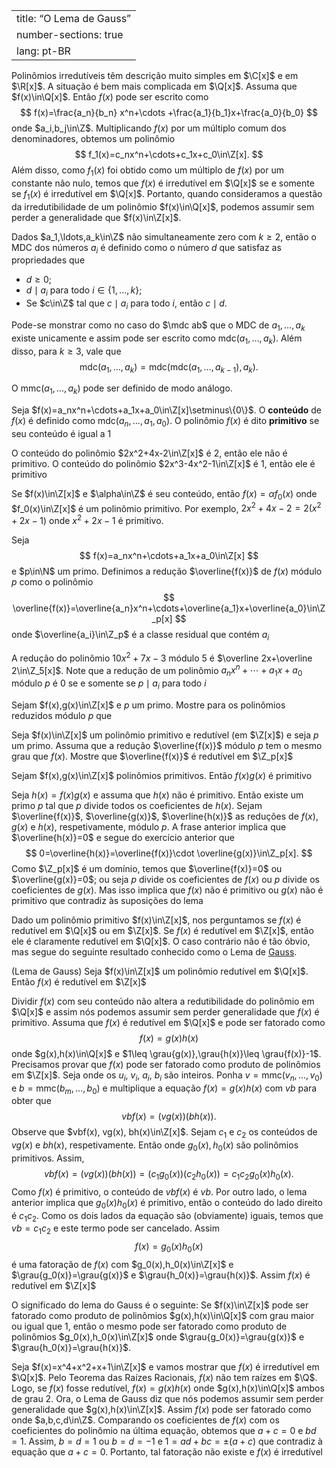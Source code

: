

---
title: "O Lema de Gauss"
number-sections: true
lang: pt-BR
---

Polinômios irredutíveis têm descrição muito simples em $\C[x]$ e em $\R[x]$. A situação é bem mais complicada em $\Q[x]$. Assuma que $f(x)\in\Q[x]$. Então $f(x)$ pode ser escrito como
$$
f(x)=\frac{a_n}{b_n} x^n+\cdots +\frac{a_1}{b_1}x+\frac{a_0}{b_0}
$$
onde $a_i,b_j\in\Z$.
Multiplicando $f(x)$ por um múltiplo comum dos denominadores, obtemos um polinômio
$$
f_1(x)=c_nx^n+\cdots+c_1x+c_0\in\Z[x].
$$
Além disso, como $f_1(x)$ foi obtido como um múltiplo de $f(x)$ por um constante não nulo, temos que $f(x)$ é irredutível em $\Q[x]$ se e somente se $f_1(x)$ é irredutível em $\Q[x]$. Portanto, quando consideramos a questão da irredutibilidade de um  polinômio $f(x)\in\Q[x]$, podemos assumir sem perder a generalidade que $f(x)\in\Z[x]$.

Dados $a_1,\ldots,a_k\in\Z$ não simultaneamente zero com $k\geq 2$, então o MDC dos números $a_i$ é definido como o número $d$ que satisfaz as propriedades que


-  $d\geq 0$;
-  $d\mid a_i$ para todo $i\in\{1,\ldots,k\}$;
-  Se $c\in\Z$ tal que $c\mid a_i$ para todo $i$, então $c\mid d$.

Pode-se monstrar como no caso do $\mdc ab$ que o MDC de $a_1,\ldots,a_k$ existe unicamente e assim pode ser escrito como $\mbox{mdc}(a_1,\ldots,a_k)$. Além disso, para $k\geq 3$, vale que
$$
\mbox{mdc}(a_1,\ldots,a_k)=\mbox{mdc}(\mbox{mdc}(a_1,\ldots,a_{k-1}),a_k).
$$

O $\mbox{mmc}(a_1,\ldots,a_k)$ pode ser definido de modo análogo.

:::{#def-}
Seja $f(x)=a_nx^n+\cdots+a_1x+a_0\in\Z[x]\setminus\{0\}$. O **conteúdo** de $f(x)$ é definido como $\mbox{mdc}(a_n,\ldots,a_1,a_0)$. O polinômio $f(x)$ é dito **primitivo** se seu conteúdo é igual a $1$
:::


:::{#exm-}
O conteúdo do polinômio $2x^2+4x-2\in\Z[x]$ é $2$, então ele não é primitivo. O conteúdo do polinômio $2x^3-4x^2-1\in\Z[x]$ é $1$, então ele é primitivo
:::

Se $f(x)\in\Z[x]$ e $\alpha\in\Z$ é seu conteúdo, então $f(x)=\alpha f_0(x)$ onde $f_0(x)\in\Z[x]$ é um polinômio primitivo. Por exemplo, $2x^2+4x-2=2(x^2+2x-1)$ onde $x^2+2x-1$ é primitivo.

:::{#def-}
Seja
$$
f(x)=a_nx^n+\cdots+a_1x+a_0\in\Z[x]
$$
e $p\in\N$ um primo. Definimos a redução $\overline{f(x)}$ de $f(x)$ módulo $p$ como o polinômio
$$
\overline{f(x)}=\overline{a_n}x^n+\cdots+\overline{a_1}x+\overline{a_0}\in\Z_p[x]
$$
onde $\overline{a_i}\in\Z_p$ é a classe residual que contém $a_i$
:::


:::{#exm-}
A redução do polinômio $10x^2+7x-3$ módulo $5$ é $\overline 2x+\overline 2\in\Z_5[x]$.
Note que a redução de um polinômio $a_nx^n+\cdots+a_1x+a_0$ módulo $p$ é $0$ se e somente se $p\mid a_i$ para todo $i$
:::


:::{#exr-}
Sejam $f(x),g(x)\in\Z[x]$ e $p$ um primo. Mostre para os polinômios reduzidos módulo $p$ que
\begin{align*}
\overline{f(x)+g(x)}&=\overline{f(x)}+\overline{g(x)}\\
\overline{f(x)g(x)}&=\overline{f(x)}\cdot\overline{g(x)}\\
\end{align*}
:::


:::{#exr-}
Seja $f(x)\in\Z[x]$ um polinômio primitivo e redutível (em $\Z[x]$) e seja $p$ um primo. Assuma que a redução $\overline{f(x)}$ módulo $p$ tem o mesmo grau que $f(x)$. Mostre que $\overline{f(x)}$ é redutível em $\Z_p[x]$
:::


:::{#lem-}
Sejam $f(x),g(x)\in\Z[x]$ polinômios primitivos. Então $f(x)g(x)$ é primitivo
:::


:::{.proof}
Seja $h(x)=f(x)g(x)$ e assuma que $h(x)$ não é primitivo. Então existe um primo $p$ tal que $p$ divide todos os coeficientes de $h(x)$. Sejam $\overline{f(x)}$, $\overline{g(x)}$, $\overline{h(x)}$ as reduções de $f(x)$, $g(x)$ e $h(x)$, respetivamente, módulo $p$. A frase anterior implica que $\overline{h(x)}=0$ e segue do exercício anterior que
$$
0=\overline{h(x)}=\overline{f(x)}\cdot \overline{g(x)}\in\Z_p[x].
$$
Como $\Z_p[x]$ é um domínio, temos que $\overline{f(x)}=0$ ou $\overline{g(x)}=0$; ou seja $p$ divide os coeficientes de $f(x)$ ou $p$ divide os coeficientes de $g(x)$. Mas isso implica que $f(x)$ não é primitivo ou $g(x)$ não é primitivo que contradiz às suposições do lema
:::

Dado um polinômio primitivo $f(x)\in\Z[x]$, nos perguntamos se $f(x)$ é redutível em $\Q[x]$ ou em $\Z[x]$. Se $f(x)$ é redutível em $\Z[x]$, então ele é claramente redutível em $\Q[x]$. O caso contrário não é tão óbvio, mas segue do seguinte resultado conhecido como o Lema de <a href="https://pt.wikipedia.org/wiki/Carl_Friedrich_Gauss">Gauss</a>.

:::{#thm-}
(Lema de Gauss)
Seja $f(x)\in\Z[x]$ um polinômio redutível em $\Q[x]$. Então $f(x)$ é redutível em $\Z[x]$
:::


:::{.proof}
Dividir $f(x)$ com seu conteúdo não altera a redutibilidade do polinômio em $\Q[x]$ e assim nós podemos assumir sem perder generalidade que $f(x)$ é primitivo.
Assuma que $f(x)$ é redutível em $\Q[x]$ e pode ser fatorado como
$$
f(x)=g(x)h(x)
$$
onde $g(x),h(x)\in\Q[x]$ e $1\leq \grau{g(x)},\grau{h(x)}\leq \grau{f(x)}-1$. Precisamos provar que $f(x)$ pode ser fatorado como produto de polinômios em $\Z[x]$. Seja
\begin{align*}
g(x)&=\frac{u_n}{v_n}x^n+\cdots+\frac{u_1}{v_1}x+\frac{u_0}{v_0}\\
h(x)&=\frac{a_m}{b_m}x^m+\cdots+\frac{a_1}{b_1}x+\frac{a_0}{b_0}
\end{align*}
onde os $u_i$, $v_i$, $a_i$, $b_i$ são inteiros. Ponha $v=\mbox{mmc}(v_n,\ldots,v_0)$ e $b=\mbox{mmc}(b_m,\ldots,b_0)$ e multiplique a equação $f(x)=g(x)h(x)$ com $vb$ para obter que
$$
vbf(x)=(vg(x))(bh(x)).
$$
Observe que $vbf(x), vg(x), bh(x)\in\Z[x]$. Sejam $c_1$ e $c_2$ os conteúdos de $vg(x)$ e $bh(x)$, respetivamente. Então
\begin{align*}
vg(x)&=c_1g_0(x)\\
bh(x)&=c_2h_0(x)
\end{align*}
onde $g_0(x),h_0(x)$ são polinômios primitivos. Assim,
$$
vbf(x)=(vg(x))(bh(x))=(c_1g_0(x))(c_2h_0(x))=c_1c_2g_0(x)h_0(x).
$$
Como $f(x)$ é primitivo, o conteúdo de $vbf(x)$ é $vb$. Por outro lado, o lema anterior implica que $g_0(x)h_0(x)$ é primitivo, então o conteúdo do lado direito é $c_1c_2$. Como os dois lados da equação são (obviamente) iguais, temos que $vb=c_1c_2$ e este termo pode ser cancelado. Assim
$$
f(x)=g_0(x)h_0(x)
$$
é uma fatoração de $f(x)$ com $g_0(x),h_0(x)\in\Z[x]$ e $\grau{g_0(x)}=\grau{g(x)}$ e $\grau{h_0(x)}=\grau{h(x)}$. Assim $f(x)$ é redutível em $\Z[x]$
:::

O significado do lema do Gauss é o seguinte: Se $f(x)\in\Z[x]$ pode ser fatorado como produto de polinômios $g(x),h(x)\in\Q[x]$ com grau maior ou igual que $1$, então o mesmo pode ser fatorado como produto de polinômios $g_0(x),h_0(x)\in\Z[x]$ onde $\grau{g_0(x)}=\grau{g(x)}$ e $\grau{h_0(x)}=\grau{h(x)}$.

:::{#exm-}
Seja $f(x)=x^4+x^2+x+1\in\Z[x]$ e vamos mostrar que $f(x)$ é irredutível em $\Q[x]$. Pelo Teorema das Raízes Racionais, $f(x)$ não tem raízes em $\Q$. Logo, se $f(x)$ fosse redutível, $f(x)=g(x)h(x)$ onde $g(x),h(x)\in\Q[x]$ ambos de grau $2$. Ora, o Lema de Gauss diz que nós podemos assumir sem perder generalidade que $g(x),h(x)\in\Z[x]$. Assim $f(x)$ pode ser fatorado como
\begin{align*}
f(x)&=(x^2+ax+b)(x^2+cx+d)\\&=x^4+(a+c)x^3+(d+b+ac)x^2+(ad+bc)x+bd
\end{align*}
onde $a,b,c,d\in\Z$.
Comparando os coeficientes de $f(x)$ com os coeficientes do polinômio na última equação, obtemos que
$a+c=0$ e $bd=1$. Assim, $b=d=1$ ou $b=d=-1$  e $1=ad+bc=\pm(a+c)$ que contradiz à equação que $a+c=0$. Portanto, tal fatoração não existe e $f(x)$ é irredutível
:::


